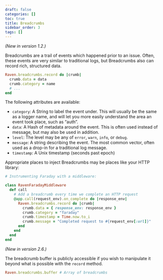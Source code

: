 ```yaml
---
draft: false
categories: []
toc: true
title: Breadcrumbs
sidebar_order: 3
tags: []
---
```

*(New in version 1.2.)*

Breadcrumbs are a trail of events which happened prior to an issue. Often, these events are very similar to traditional logs, but Breadcrumbs also can record rich, structured data.

```ruby
Raven.breadcrumbs.record do |crumb|
  crumb.data = data
  crumb.category = name
  # ...
end
```

The following attributes are available:

-   `category`: A String to label the event under. This will usually be the same as a logger name, and will let you more easily understand the area an event took place, such as “auth”.
-   `data`: A Hash of metadata around the event. This is often used instead of message, but may also be used in addition.
-   `level`: The level may be any of `error`, `warn`, `info`, or `debug`.
-   `message`: A string describing the event. The most common vector, often used as a drop-in for a traditional log message.
-   `timestamp`: A Unix timestamp (seconds past epoch)

Appropriate places to inject Breadcrumbs may be places like your HTTP library:

```ruby
# Instrumenting Faraday with a middleware:

class RavenFaradayMiddleware
  def call
    # Add a breadcrumb every time we complete an HTTP request
    @app.call(request_env).on_complete do |response_env|
      Raven.breadcrumbs.record do |crumb|
        crumb.data = { response_env: response_env }
        crumb.category = "faraday"
        crumb.timestamp = Time.now.to_i
        crumb.message = "Completed request to #{request_env[:url]}"
      end
    end
  end
end
```

*(New in version 2.6.)*

The breadcrumb buffer is publicly accessible if you wish to manipulate it beyond what is possible with the `record` method.

```ruby
Raven.breadcrumbs.buffer # Array of breadcrumbs
```
